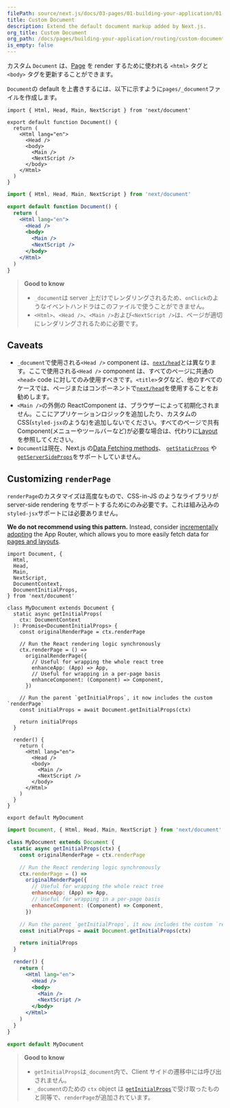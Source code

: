 ```yaml
---
filePath: source/next.js/docs/03-pages/01-building-your-application/01-routing/06-custom-document.mdx
title: Custom Document
description: Extend the default document markup added by Next.js.
org_title: Custom Document
org_path: /docs/pages/building-your-application/routing/custom-document
is_empty: false
---
```


カスタム `Document` は、[Page](/ja/javascript/next.js/v14/03-pages/01-building-your-application/01-routing/01-pages-and-layouts) を render するために使われる `<html>` タグと `<body>` タグを更新することができます。

`Document`の default を上書きするには、以下に示すように`pages/_document`ファイルを作成します。

```tsx:pages/_document.tsx
import { Html, Head, Main, NextScript } from 'next/document'

export default function Document() {
  return (
    <Html lang="en">
      <Head />
      <body>
        <Main />
        <NextScript />
      </body>
    </Html>
  )
}
```

```jsx:pages/_document.jsx
import { Html, Head, Main, NextScript } from 'next/document'

export default function Document() {
  return (
    <Html lang="en">
      <Head />
      <body>
        <Main />
        <NextScript />
      </body>
    </Html>
  )
}
```

> **Good to know**
>
> - `_document`は server 上だけでレンダリングされるため、`onClick`のようなイベントハンドラはこのファイルで使うことができません。
> - `<Html>`、`<Head />`、`<Main />`および`<NextScript />`は、ページが適切にレンダリングされるために必要です。

## Caveats

- `_document`で使用される`<Head />` component は、[`next/head`](/ja/javascript/next.js/v14/03-pages/02-api-reference/01-components/head)とは異なります。ここで使用される`<Head />` component は、すべてのページに共通の`<head>` code に対してのみ使用すべきです。`<title>`タグなど、他のすべてのケースでは、ページまたはコンポーネントで[`next/head`](/docs/pages/api-reference/components/head)を使用することをお勧めします。
- `<Main />`の外側の ReactComponent は、ブラウザーによって初期化されません。ここにアプリケーションロジックを追加したり、カスタムの CSS(`styled-jsx`のような)を追加しないでください。すべてのページで共有 Component(メニューやツールバーなど)が必要な場合は、代わりに[Layout](/ja/javascript/next.js/v14/03-pages/01-building-your-application/01-routing/01-pages-and-layouts#layout-pattern)を参照してください。
- `Document`は現在、Next.js の[Data Fetching methods](/ja/javascript/next.js/v14/03-pages/01-building-your-application/03-data-fetching)、 [`getStaticProps`](/ja/javascript/next.js/v14/03-pages/01-building-your-application/03-data-fetching/01-get-static-props) や [`getServerSideProps`](/ja/javascript/next.js/v14/03-pages/01-building-your-application/03-data-fetching/03-get-server-side-props)をサポートしていません。

## Customizing `renderPage`

`renderPage`のカスタマイズは高度なもので、CSS-in-JS のようなライブラリが server-side rendering をサポートするためにのみ必要です。これは組み込みの`styled-jsx`サポートには必要ありません。

**We do not recommend using this pattern.** Instead, consider [incrementally adopting](/docs/app/building-your-application/upgrading/app-router-migration) the App Router, which allows you to more easily fetch data for [pages and layouts](/docs/app/building-your-application/routing/pages-and-layouts).

```tsx:pages/_document.tsx
import Document, {
  Html,
  Head,
  Main,
  NextScript,
  DocumentContext,
  DocumentInitialProps,
} from 'next/document'

class MyDocument extends Document {
  static async getInitialProps(
    ctx: DocumentContext
  ): Promise<DocumentInitialProps> {
    const originalRenderPage = ctx.renderPage

    // Run the React rendering logic synchronously
    ctx.renderPage = () =>
      originalRenderPage({
        // Useful for wrapping the whole react tree
        enhanceApp: (App) => App,
        // Useful for wrapping in a per-page basis
        enhanceComponent: (Component) => Component,
      })

    // Run the parent `getInitialProps`, it now includes the custom `renderPage`
    const initialProps = await Document.getInitialProps(ctx)

    return initialProps
  }

  render() {
    return (
      <Html lang="en">
        <Head />
        <body>
          <Main />
          <NextScript />
        </body>
      </Html>
    )
  }
}

export default MyDocument
```

```jsx:pages/_document.jsx
import Document, { Html, Head, Main, NextScript } from 'next/document'

class MyDocument extends Document {
  static async getInitialProps(ctx) {
    const originalRenderPage = ctx.renderPage

    // Run the React rendering logic synchronously
    ctx.renderPage = () =>
      originalRenderPage({
        // Useful for wrapping the whole react tree
        enhanceApp: (App) => App,
        // Useful for wrapping in a per-page basis
        enhanceComponent: (Component) => Component,
      })

    // Run the parent `getInitialProps`, it now includes the custom `renderPage`
    const initialProps = await Document.getInitialProps(ctx)

    return initialProps
  }

  render() {
    return (
      <Html lang="en">
        <Head />
        <body>
          <Main />
          <NextScript />
        </body>
      </Html>
    )
  }
}

export default MyDocument
```

> **Good to know**
>
> - `getInitialProps`は`_document`内で、Client サイドの遷移中には呼び出されません。
> - `_document`のための `ctx` object は [`getInitialProps`](/ja/javascript/next.js/v14/03-pages/02-api-reference/02-functions/get-initial-props#context-object)で受け取ったものと同等で、`renderPage`が追加されています。
